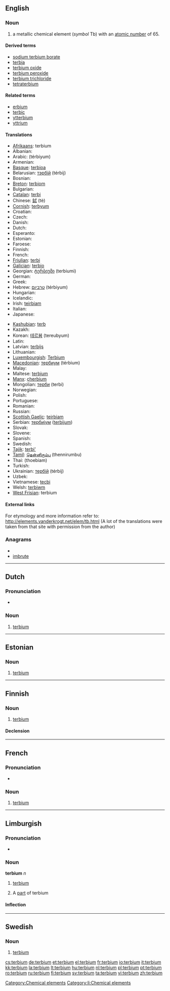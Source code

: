 {{also|Terbium}}
==English==
{{elements|Tb|gadolinium|Gd|dysprosium|Dy}}

===Noun===
{{en-noun|-}}
{{wikipedia}}

# a metallic chemical element (''symbol'' Tb) with an [[atomic number]] of 65.

====Derived terms====
* [[sodium terbium borate]]
* [[terbia]]
* [[terbium oxide]]
* [[terbium peroxide]]
* [[terbium trichloride]]
* [[tetraterbium]]

====Related terms====
* [[erbium]]<!--same etymology-->
* [[terbic]]
* [[ytterbium]]<!--same etymology-->
* [[yttrium]]<!--same etymology-->

====Translations====
{{trans-top|chemical element}}
* [[Afrikaans]]: terbium
* Albanian: {{t-|sq|terbium|xs=Albanian}}
* Arabic: {{Arab|[[تربيوم]]}} (térbiyum) {{m}}
* Armenian: {{t-|hy|տերբիում|tr=terbium}}
* [[Basque]]: [[terbioa]]
* Belarusian: [[тэрбiй]] (térbij) {{m}}
* Bosnian: {{t-|bs|terbij}}
* [[Breton]]: [[terbiom]]
* Bulgarian: {{t-|bg|тербий|m|tr=térbij}}
* [[Catalan]]: [[terbi]]
* Chinese: [[鋱]] (tè)
* [[Cornish]]: [[terbyum]]
* Croatian: {{t-|hr|terbij}}
* Czech: {{t+|cs|terbium}}
* Danish: {{t-|da|terbium}}
* Dutch: {{t+|nl|terbium|n}}
* Esperanto: {{t-|eo|terbio|xs=Esperanto}}
* Estonian: {{t+|et|terbium}}
* Faroese: {{t-|fo|terbium|xs=Faroese}}
* Finnish: {{t+|fi|terbium}}
* French: {{t+|fr|terbium|m}}
* [[Friulian]]: [[terbi]]
* [[Galician]]: [[terbio]]
* Georgian: [[ტერბიუმი]] (terbiumi)
* German: {{t+|de|Terbium|n}}
* Greek: {{t+|el|τέρβιο|n|tr=térvio}}
* Hebrew: [[טרביום]] (térbiyum)
* Hungarian: {{t+|hu|terbium}}
* Icelandic: {{t+|is|terbín}}
* Irish: [[teirbiam]]
* Italian: {{t+|it|terbio|m}}
* Japanese: {{t+|ja|テルビウム|tr=terubiumu}}
{{trans-mid}}
* [[Kashubian]]: [[terb]]
* Kazakh: {{t-|kk|тербий|tr=terbii|sc=Cyrl|xs=Kazakh}}
* Korean: [[테르븀]] (tereubyum)
* Latin: {{t+|la|terbium}}
* Latvian: [[terbijs]]
* Lithuanian: {{t+|lt|terbis|xs=Lithuanian}}
* [[Luxembourgish]]: [[Terbium]]
* [[Macedonian]]: [[тербиум]] (térbium) {{m}}
* Malay: {{t-|ms|terbium|xs=Malay}}
* Maltese: [[terbjum]]
* [[Manx]]: [[çherbium]]
* Mongolian: [[терби]] (terbi)
* Norwegian: {{t-|no|terbium}}
* Polish: {{t+|pl|terb|m}}
* Portuguese: {{t+|pt|térbio|m}}
* Romanian: {{t+|ro|terbiu|n}}
* Russian: {{t+|ru|тербий|m|tr=térbij}}
* [[Scottish Gaelic]]: [[teirbiam]]
* Serbian: [[тербиjум]] ([[terbijum]]) {{m}}
* Slovak: {{t-|sk|terbium}}
* Slovene: {{t+|sl|terbij}}
* Spanish: {{t+|es|terbio|m}}
* Swedish: {{t+|sv|terbium|n}}
* [[Tajik]]: [[terbi']]
* [[Tamil]]: [[தென்னிரும்பு]] (thennirumbu)
* Thai: {{Thai|[[เทอร์เบียม]]}} (thoebiam)
* Turkish: {{t+|tr|terbiyum}}
* Ukrainian: [[тербiй]] (térbij) {{m}}
* Uzbek: {{t-|uz|тербий|tr=terbiy|sc=Cyrl|xs=Uzbek}}
* Vietnamese: [[tecbi]]
* Welsh: [[terbiwm]]
* [[West Frisian]]: terbium
{{trans-bottom}}

====External links====
For etymology and more information refer to:
http://elements.vanderkrogt.net/elem/tb.html
(A lot of the translations were taken from that site with permission from the author)

===Anagrams===
* {{alphagram|beimrtu}}
* [[imbrute#English|imbrute]]

[[Category:Chemical elements]]

----

==Dutch==
{{wikipedia|lang=nl}}

===Pronunciation===
* {{audio|Nl-terbium.ogg|Audio}}

===Noun===
{{infl|nl|noun|g=n}}

# {{chemical element|lang=nl}} [[terbium#English|terbium]]

----

==Estonian==

===Noun===
{{infl|et|noun}}

# {{element|lang=et}} [[#English|terbium]]

----

==Finnish==
{{wikipedia|lang=fi}}

===Noun===
{{infl|fi|noun}}

# {{element|lang=fi}} [[#English|terbium]]

====Declension====
{{fi-decl-risti|terbium}}

----
==French==
{{wikipedia|lang=fr}}

===Pronunciation===
* {{IPA|lang=fr|/tɛʁ.bjɔm/ }}

===Noun===
{{fr-noun-unc|m}}

# {{chemical element|lang=fr}} [[#English|terbium]]

----

==Limburgish==

===Pronunciation===
* {{IPA|[ˈtæ˨ʁbjɔ˧m]|lang=li}}

===Noun===
'''terbium''' ''n''

# {{uncountable|lang=li}} [[terbium#English|terbium]]
# A [[part]] of terbium

====Inflection====
{{li-noun-um|terbi}}

[[Category:li:Chemical elements]]

----

==Swedish==
{{wikipedia|lang=sv}}

===Noun===
{{infl|sv|noun|g=n}}
{{sv-noun-unc-n|2=terbiumet}}

# {{context|chemical element|lang=sv}} [[#English|terbium]]

[[cs:terbium]]
[[de:terbium]]
[[et:terbium]]
[[el:terbium]]
[[fr:terbium]]
[[io:terbium]]
[[it:terbium]]
[[kk:terbium]]
[[la:terbium]]
[[lt:terbium]]
[[hu:terbium]]
[[nl:terbium]]
[[pl:terbium]]
[[pt:terbium]]
[[ro:terbium]]
[[ru:terbium]]
[[fi:terbium]]
[[sv:terbium]]
[[ta:terbium]]
[[vi:terbium]]
[[zh:terbium]]